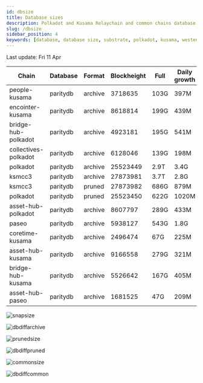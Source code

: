 ```yaml
---
id: dbsize
title: Database sizes
description: Polkadot and Kusama Relaychain and common chains database sizes
slug: /dbsize
sidebar_position: 4
keywords: [database, database size, substrate, polkadot, kusama, westend]
---
```



Last update: Fri 11 Apr

| Chain    | Database   | Format | Blockheight | Full         | Daily growth |
| ------------------------| ----------- | -------- | ------- | ---------- | ----- | 
| people-kusama | paritydb | archive | 3718635 | 103G | 397M |
| encointer-kusama | paritydb | archive | 8618814 | 199G | 439M |
| bridge-hub-polkadot | paritydb | archive | 4923181 | 195G | 541M |
| collectives-polkadot | paritydb | archive | 6128046 | 139G | 198M |
| polkadot | paritydb | archive | 25523449 | 2.9T | 3.4G |
| ksmcc3 | paritydb | archive | 27873981 | 3.7T | 2.8G |
| ksmcc3 | paritydb | pruned | 27873982 | 686G | 879M |
| polkadot | paritydb | pruned | 25523450 | 622G | 1020M |
| asset-hub-polkadot | paritydb | archive | 8607797 | 289G | 433M |
| paseo | paritydb | archive | 5938127 | 543G | 1.8G |
| coretime-kusama | paritydb | archive | 2496474 | 67G | 225M |
| asset-hub-kusama | paritydb | archive | 9166558 | 279G | 321M |
| bridge-hub-kusama | paritydb | archive | 5526642 | 167G | 405M |
| asset-hub-paseo | paritydb | archive | 1681525 | 47G | 209M |

![snapsize](/img/archivesize.png)

![dbdiffarchive](/img/dbdiffrelay.png)

![prunedsize](/img/prunedsize.png)

![dbdiffpruned](/img/dbdiffpruned.png)

![commonsize](/img/commonsize.png)

![dbdiffcommon](/img/dbdiffcommon.png)
